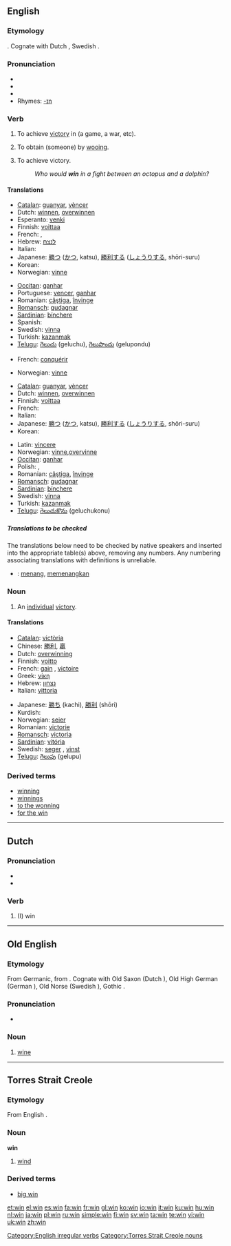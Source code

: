 ==English==

===Etymology===
{{OE.}} {{term|winnan||to strive, labor, fight, endure}}.  Cognate with Dutch {{term|winnen}}, Swedish {{term|vinna}}.

===Pronunciation===
* {{IPA|/wɪn/}}
* {{SAMPA|/wIn/}}
*{{audio|en-us-win.ogg|Audio (US)}}
*Rhymes: [[Rhymes:English:-ɪn|-ɪn]]

===Verb===
{{en-verb|wins|winning|won}}

# {{transitive}} To achieve [[victory]] in (a game, a war, etc).
# {{transitive}} To obtain (someone) by [[wooing]].
# {{intransitive}} To achieve victory.
#:''Who would '''win''' in a fight between an octopus and a dolphin?''

====Translations====
{{trans-top|achieve victory in}}
*[[Catalan]]: [[guanyar]], [[vèncer]]
*Dutch: [[winnen]], [[overwinnen]]
*Esperanto: [[venki]]
*Finnish: [[voittaa]]
*French: {{t|fr|gagner}}, {{t|fr|vaincre}}
*Hebrew: [[לנצח]]
*Italian: {{t|it|vincere}}
*Japanese: [[勝つ]] ([[かつ]], katsu), [[勝利する]] ([[しょうりする]], shōri-suru)
*Korean: {{t|ko|sc=Hang|이기다|tr=igida}}
*Norwegian: [[vinne]]
{{trans-mid}}
*[[Occitan]]: [[ganhar]]
*Portuguese: [[vencer]], [[ganhar]]
*Romanian: [[câştiga]], [[învinge]]
*[[Romansch]]: [[gudagnar]]
*[[Sardinian]]: [[bínchere]]
*Spanish: {{t|es|ganar}}
*Swedish: [[vinna]]
*Turkish: [[kazanmak]]
*[[Telugu]]: [[గెలుచు]] (geluchu), [[గెలుపొందు]] (gelupondu)
{{trans-bottom}}

{{trans-top|obtain (someone) by wooing}}
*French: [[conquérir]]
{{trans-mid}}
*Norwegian: [[vinne]]
{{trans-bottom}}

{{trans-top|intransitive: achieve by winning}}
*[[Catalan]]: [[guanyar]], [[vèncer]]
*Dutch: [[winnen]], [[overwinnen]]
*Finnish: [[voittaa]]
*French: {{t|fr|gagner}}
*Italian: {{t|it|vincere}}
*Japanese: [[勝つ]] ([[かつ]], katsu), [[勝利する]] ([[しょうりする]], shōri-suru)
*Korean: {{t|ko|sc=Hang|이기다|tr=igida}}
{{trans-mid}}
*Latin: [[vincere]]
*Norwegian: [[vinne]],[[overvinne]]
*[[Occitan]]: [[ganhar]]
*Polish: {{t|pl|wygrywać}}, {{t|pl|zwyciężać}}
*Romanian: [[câştiga]], [[învinge]]
*[[Romansch]]: [[gudagnar]]
*[[Sardinian]]: [[bínchere]]
*Swedish: [[vinna]]
*Turkish: [[kazanmak]]
*[[Telugu]]: [[గెలుచుకొను]] (geluchukonu)
{{trans-bottom}}

=====Translations to be checked=====
<!--Remove this section once all of the translations below have been moved into the tables above.-->
{{checktrans}}
The translations below need to be checked by native speakers and inserted into the appropriate table(s) above, removing any numbers.  Any numbering associating translations with definitions is unreliable.

*{{ttbc|Indonesian}}: [[menang]], [[menang|memenangkan]]

===Noun===
{{en-noun}}

# An [[individual]] [[victory]].

====Translations====
{{trans-top|individual victory}}
*[[Catalan]]: [[victòria]] {{f}}
*Chinese: [[勝利]], [[贏]]
*Dutch: [[overwinning]] {{f}}
*Finnish: [[voitto]]
*French: [[gain]] {{m}}, [[victoire]] {{f}}
*Greek: [[νίκη]]
*Hebrew: [[נצחון]] {{m}}
*Italian: [[vittoria]] {{f}}
{{trans-mid}}
*Japanese: [[勝ち]] (kachi), [[勝利]] (shōri)
*Kurdish: {{KUchar|[[بردنه‌وه‌]]}}
*Norwegian: [[seier]] {{m}}
*Romanian: [[victorie]] {{f}}
*[[Romansch]]: [[victoria]] {{f}}
*[[Sardinian]]: [[vitória]] {{f}}
*Swedish: [[seger]] {{c}}, [[vinst]] {{c}}
*[[Telugu]]: [[గెలుపు]] (gelupu)
{{trans-bottom}}

===Derived terms===
*[[winning]]<!--adjective-->
*[[winnings]]
*[[to the wonning]]
*[[for the win]]

[[Category:English irregular verbs]]

----

==Dutch==

===Pronunciation===
* {{IPA|lang=nl|/wɪn/}}
* {{SAMPA|lang=nl|/wIn/}}

===Verb===
{{infl|nl|verb form|[[first-person]] singular present tense||infinitive|winnen}}

# (I) win

----

==Old English==

===Etymology===
From Germanic, from {{L.|ang}} {{term|vinum}}.  Cognate with Old Saxon {{term|win#Old Saxon|wīn}} (Dutch {{term|wijn}}), Old High German {{term|lang=goh|win|wīn}} (German {{term|Wein}}), Old Norse {{term|vín}} (Swedish {{term|vin|lang=sv}}), Gothic {{term|sc=Goth|𐍅𐌴𐌹𐌽}}.

===Pronunciation===
* {{IPA|lang=ang|/wiːn/}}

===Noun===
{{infl|ang|noun|sc=unicode|head=wīn|g=n}}

# [[wine]]

----

==Torres Strait Creole==

===Etymology===
From English {{term|wind}}.

===Noun===
'''win'''

# [[wind]]

===Derived terms===
*[[big win#Torres_Strait_Creole|big win]]

[[Category:Torres Strait Creole nouns]]

[[et:win]]
[[el:win]]
[[es:win]]
[[fa:win]]
[[fr:win]]
[[gl:win]]
[[ko:win]]
[[io:win]]
[[it:win]]
[[ku:win]]
[[hu:win]]
[[nl:win]]
[[ja:win]]
[[pl:win]]
[[ru:win]]
[[simple:win]]
[[fi:win]]
[[sv:win]]
[[ta:win]]
[[te:win]]
[[vi:win]]
[[uk:win]]
[[zh:win]]